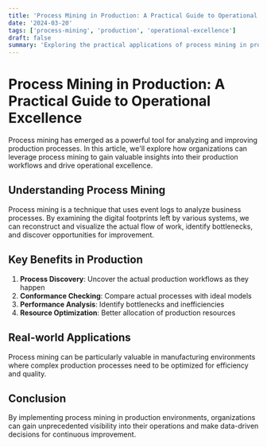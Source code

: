 ```yaml
---
title: 'Process Mining in Production: A Practical Guide to Operational Excellence'
date: '2024-03-20'
tags: ['process-mining', 'production', 'operational-excellence']
draft: false
summary: 'Exploring the practical applications of process mining in production environments and how it can drive operational excellence.'
---
```


# Process Mining in Production: A Practical Guide to Operational Excellence

Process mining has emerged as a powerful tool for analyzing and improving production processes. In this article, we'll explore how organizations can leverage process mining to gain valuable insights into their production workflows and drive operational excellence.

## Understanding Process Mining

Process mining is a technique that uses event logs to analyze business processes. By examining the digital footprints left by various systems, we can reconstruct and visualize the actual flow of work, identify bottlenecks, and discover opportunities for improvement.

## Key Benefits in Production

1. **Process Discovery**: Uncover the actual production workflows as they happen
2. **Conformance Checking**: Compare actual processes with ideal models
3. **Performance Analysis**: Identify bottlenecks and inefficiencies
4. **Resource Optimization**: Better allocation of production resources

## Real-world Applications

Process mining can be particularly valuable in manufacturing environments where complex production processes need to be optimized for efficiency and quality.

## Conclusion

By implementing process mining in production environments, organizations can gain unprecedented visibility into their operations and make data-driven decisions for continuous improvement.
